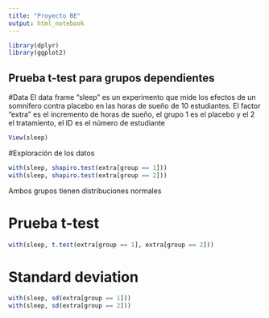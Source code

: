 ```yaml
---
title: "Proyecto BE"
output: html_notebook
---
```


```r
library(dplyr)
library(ggplot2)
```

## Prueba t-test para grupos dependientes

#Data
El data frame "sleep" es un experimento que mide los efectos de un somnífero contra placebo en las horas de sueño de 10 estudiantes. El factor "extra" es el incremento de horas de sueño, el grupo 1 es el placebo y el 2 el tratamiento, el ID es el número de estudiante
```r
View(sleep)
```

#Exploración de los datos
```r
with(sleep, shapiro.test(extra[group == 1]))
with(sleep, shapiro.test(extra[group == 2]))
```
Ambos grupos tienen distribuciones normales

# Prueba t-test
```r
with(sleep, t.test(extra[group == 1], extra[group == 2]))
```

# Standard deviation
```r
with(sleep, sd(extra[group == 1]))
with(sleep, sd(extra[group == 2]))
```


















